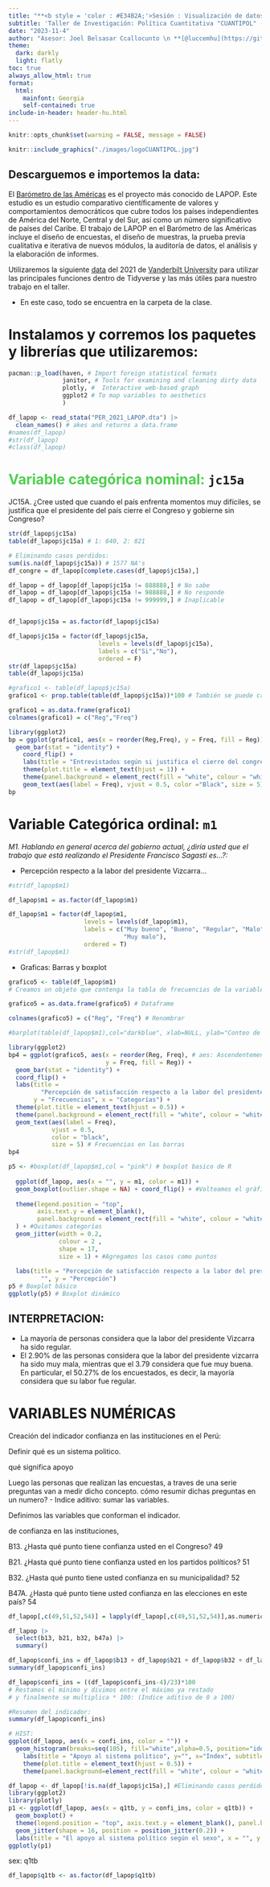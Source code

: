 ```yaml
---
title: "**<b style = 'color : #E34B2A;'>Sesión : Visualización de datos</b>**"
subtitle: 'Taller de Investigación: Política Cuantitativa "CUANTIPOL" - UNMSM'
date: "2023-11-4"
author: "Asesor: Joel Belsasar Ccallocunto \n **[@luccemhu](https://github.com/luccemhu)** \n a20196510@pucp.edu.pe"
theme:
  dark: darkly
  light: flatly
toc: true
always_allow_html: true
format:
  html:
    mainfont: Georgia
    self-contained: true
include-in-header: header-hu.html
---
```

```r
knitr::opts_chunk$set(warning = FALSE, message = FALSE)
```
```r
knitr::include_graphics("./images/logoCUANTIPOL.jpg")
```

\newpage

## Descarguemos e importemos la data:

El [Barómetro de las Américas](https://www.vanderbilt.edu/lapop/about-americasbarometer.php) es el proyecto más conocido de LAPOP. Este estudio es un estudio comparativo científicamente de valores y comportamientos democráticos que cubre todos los países independientes de América del Norte, Central y del Sur, así como un número significativo de países del Caribe. El trabajo de LAPOP en el Barómetro de las Américas incluye el diseño de encuestas, el diseño de muestras, la prueba previa cualitativa e iterativa de nuevos módulos, la auditoría de datos, el análisis y la elaboración de informes. 

Utilizaremos la siguiente [data](http://datasets.americasbarometer.org/database/index.php?freeUser=true) del 2021 de [Vanderbilt University](https://www.vanderbilt.edu/lapop/raw-data.php)
 para utilizar las principales funciones dentro de Tidyverse y las más útiles para nuestro trabajo en el taller.

  - En este caso, todo se encuentra en la carpeta de la clase.


# Instalamos y corremos los paquetes y librerías que utilizaremos:
```r
pacman::p_load(haven, # Import foreign statistical formats 
               janitor, # Tools for examining and cleaning dirty data
               plotly, #  Interactive web-based graph
               ggplot2 # To map variables to aesthetics
               )
```

```r
df_lapop <- read_stata("PER_2021_LAPOP.dta") |> 
  clean_names() # akes and returns a data.frame
#names(df_lapop) 
#str(df_lapop)
#class(df_lapop)
```






**<b style = 'color : #50D050;'>Variable categórica nominal:</b>** `jc15a`
============================================================

JC15A. ¿Cree usted que cuando el país enfrenta momentos muy difíciles, se justifica que el presidente del país cierre el Congreso y gobierne sin Congreso?

```r
str(df_lapop$jc15a)
table(df_lapop$jc15a) # 1: 640, 2: 821

# Eliminando casos perdidos:
sum(is.na(df_lapop$jc15a)) # 1577 NA's
df_congre = df_lapop[complete.cases(df_lapop$jc15a),]

df_lapop = df_lapop[df_lapop$jc15a != 888888,] # No sabe
df_lapop = df_lapop[df_lapop$jc15a != 988888,] # No responde
df_lapop = df_lapop[df_lapop$jc15a != 999999,] # Inaplicable


df_lapop$jc15a = as.factor(df_lapop$jc15a)

df_lapop$jc15a = factor(df_lapop$jc15a, 
                         levels = levels(df_lapop$jc15a), 
                         labels = c("Si","No"), 
                         ordered = F)
str(df_lapop$jc15a)
table(df_lapop$jc15a)
```


```r
#grafico1 <- table(df_lapop$jc15a) 
grafico1 <- prop.table(table(df_lapop$jc15a))*100 # También se puede crear una grafica en porcentaje

grafico1 = as.data.frame(grafico1) 
colnames(grafico1) = c("Reg","Freq")

library(ggplot2) 
bp = ggplot(grafico1, aes(x = reorder(Reg,Freq), y = Freq, fill = Reg)) +
  geom_bar(stat = "identity") +
    coord_flip() + 
    labs(title = "Entrevistados según si justifica el cierre del congreso", y = "% entrevistados", x = "Justifica el cierre al congreso", subtitle = "", caption = "LAPOP, PERU 2021") +
    theme(plot.title = element_text(hjust = 1)) + 
    theme(panel.background = element_rect(fill = "white", colour = "white")) + 
    geom_text(aes(label = Freq), vjust = 0.5, color ="Black", size = 5)
bp

```
















Variable Categórica ordinal: `m1`
============================================================

*M1. Hablando en general acerca del gobierno actual, ¿diría usted que el trabajo que está realizando el Presidente Francisco Sagasti es...?:*

- Percepción respecto a la labor del presidente Vizcarra... 

```r
#str(df_lapop$m1)

df_lapop$m1 = as.factor(df_lapop$m1)

df_lapop$m1 = factor(df_lapop$m1,
                     levels = levels(df_lapop$m1),
                     labels = c("Muy bueno", "Bueno", "Regular", "Malo", 
                                "Muy malo"),
                     ordered = T) 
#str(df_lapop$m1)
```


  - Graficas: Barras y boxplot 
```r
grafico5 <- table(df_lapop$m1) 
# Creamos un objeto que contenga la tabla de frecuencias de la variable

grafico5 = as.data.frame(grafico5) # Dataframe

colnames(grafico5) = c("Reg", "Freq") # Renombrar

#barplot(table(df_lapop$m1),col="darkblue", xlab=NULL, ylab="Conteo de encuestados", main="Percepción de satisfacción respecto a la labor del presidente Vizcarra") # Grafico basico de R

library(ggplot2)
bp4 = ggplot(grafico5, aes(x = reorder(Reg, Freq), # aes: Ascendentemente
                           y = Freq, fill = Reg)) + 
  geom_bar(stat = "identity") +
  coord_flip() +
  labs(title = 
         "Percepción de satisfacción respecto a la labor del presidente Vizcarra", 
       y = "Frecuencias", x = "Categorías") +
  theme(plot.title = element_text(hjust = 0.5)) +
  theme(panel.background = element_rect(fill = "white", colour = "white")) +
  geom_text(aes(label = Freq),
            vjust = 0.5,
            color = "black",
            size = 5) # Frecuencias en las barras
bp4
```

```r

p5 <- #boxplot(df_lapop$m1,col = "pink") # boxplot basico de R
  
  ggplot(df_lapop, aes(x = "", y = m1, color = m1)) +
  geom_boxplot(outlier.shape = NA) + coord_flip() + #Volteamos el gráfico
  
  theme(legend.position = "top",
        axis.text.y = element_blank(),
        panel.background = element_rect(fill = "white", colour = "white")
  ) + #Quitamos categorías
  geom_jitter(width = 0.2,
              colour = 2 ,
              shape = 17,
              size = 1) + #Agregamos los casos como puntos
  
  labs(title = "Percepción de satisfacción respecto a la labor del presidente Vizcarra", x =
         "", y = "Percepción")
p5 # Boxplot básico
ggplotly(p5) # Boxplot dinámico
```

## **INTERPRETACION:** 
  + La mayoría de personas considera que la labor del presidente Vizcarra ha sido regular. 
  + El 2.90% de las personas considera que la labor del presidente vizcarra ha sido muy mala, mientras que el 3.79 considera que fue muy buena. En particular, el 50.27% de los encuestados, es decir, la mayoría considera que su labor fue regular. 







VARIABLES NUMÉRICAS
============================================================

Creación del indicador confianza en las instituciones en el Perú:

Definir qué es un sistema politico.

qué significa apoyo

Luego las personas que realizan las encuestas, a traves de una serie preguntas van a medir dicho concepto. cómo resumir dichas preguntas en un numero? - Indice aditivo: sumar las variables.

Definimos las variables que conforman el indicador.

de confianza en las instituciones,



B13. ¿Hasta qué punto tiene confianza usted en el Congreso? 49

B21. ¿Hasta qué punto tiene confianza usted en los partidos políticos? 51

B32. ¿Hasta qué punto tiene usted confianza en su municipalidad? 52

 B47A. ¿Hasta qué punto tiene usted confianza en las elecciones en este país? 54


```r
df_lapop[,c(49,51,52,54)] = lapply(df_lapop[,c(49,51,52,54)],as.numeric)

df_lapop |> 
  select(b13, b21, b32, b47a) |> 
  summary()
```

```r
df_lapop$confi_ins = df_lapop$b13 + df_lapop$b21 + df_lapop$b32 + df_lapop$b47a
summary(df_lapop$confi_ins)
```

```r
df_lapop$confi_ins = ((df_lapop$confi_ins-4)/23)*100 
# Restamos el mínimo y divimos entre el máximo ya restado
# y finalmente se multiplica * 100: (Indice aditivo de 0 a 100)

#Resumen del indicador:
summary(df_lapop$confi_ins)
```


```r
# HIST:
ggplot(df_lapop, aes(x = confi_ins, color = "")) + 
  geom_histogram(breaks=seq(105), fill="white",alpha=0.5, position="identity") + 
    labs(title = "Apoyo al sistema politico", y="", x="Index", subtitle = "", caption = "ENDO 2020")+
    theme(plot.title = element_text(hjust = 0.5)) + 
    theme(panel.background=element_rect(fill = "white", colour = "white"))
```


```r
df_lapop <- df_lapop[!is.na(df_lapop$jc15a),] #Eliminando casos perdidos
library(ggplot2)
library(plotly)
p1 <- ggplot(df_lapop, aes(x = q1tb, y = confi_ins, color = q1tb)) + 
  geom_boxplot() +
  theme(legend.position = "top", axis.text.y = element_blank(), panel.background=element_rect(fill = "white", colour = "white")) + 
  geom_jitter(shape = 16, position = position_jitter(0.2)) + 
  labs(title = "El apoyo al sistema político según el sexo", x = "", y ="Index", subtitle = "", caption = "ENDO 2020") + scale_y_continuous(breaks = (1:100))
ggplotly(p1)
```


sex: q1tb

```r
df_lapop$q1tb <- as.factor(df_lapop$q1tb)
```








